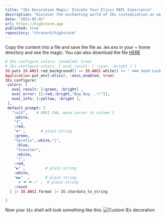 ```yaml
---
title: "IEx Decoration Magic: Elevate Your Elixir REPL Experience"
description: "Discover the enchanting world of IEx customization as we explore the art of decorating your Elixir REPL (IEx)."
date: "2023-05-01"
url: https://highstorm.app
published: true
repository: "chronark/highstorm"
---
```


Copy the content into a file and save the file as .iex.exs in your ~ home directory and see the magic. You can also download the file [HERE](https://ebay.com)	

```elixir
# IEx.configure colors: [enabled: true]
# IEx.configure colors: [ eval_result: [ :cyan, :bright ] ]
IO.puts IO.ANSI.red_background() <> IO.ANSI.white() <> " ❄❄❄ Good Luck with Elixir ❄❄❄ " <> IO.ANSI.reset
Application.put_env(:elixir, :ansi_enabled, true)
IEx.configure(
 colors: [
   eval_result: [:green, :bright] ,
   eval_error: [[:red,:bright,"Bug Bug ..!!"]],
   eval_info: [:yellow, :bright ],
 ],
 default_prompt: [
   "\e[G",    # ANSI CHA, move cursor to column 1
    :white,
    "I",
    :red,
    "❤" ,       # plain string
    :green,
    "%prefix",:white,"|",
     :blue,
     "%counter",
     :white,
     "|",
    :red,
    "▶" ,         # plain string
    :white,
    "▶▶"  ,       # plain string
      # ❤ ❤-»" ,  # plain string
    :reset
  ] |> IO.ANSI.format |> IO.chardata_to_string

)
```
Now your `IEx` shell will look something like this:
![Custom IEx decoration](/custom-iex.png)





